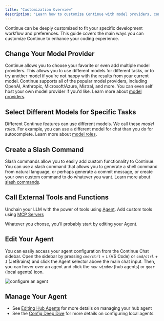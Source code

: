 ```yaml
---
title: "Customization Overview"
description: "Learn how to customize Continue with model providers, context providers, slash commands, and tools to create your perfect AI coding agent"
---
```


Continue can be deeply customized to fit your specific development workflow and preferences. This guide covers the main ways you can customize Continue to enhance your coding experience.

## Change Your Model Provider

Continue allows you to choose your favorite or even add multiple model providers. This allows you to use different models for different tasks, or to try another model if you're not happy with the results from your current model. Continue supports all of the popular model providers, including OpenAI, Anthropic, Microsoft/Azure, Mistral, and more. You can even self host your own model provider if you'd like. Learn more about [model providers](/customize/model-providers/top-level/openai).

## Select Different Models for Specific Tasks

Different Continue features can use different models. We call these _model roles_. For example, you can use a different model for chat than you do for autocomplete. Learn more about [model roles](/customize/model-roles).

## Create a Slash Command

Slash commands allow you to easily add custom functionality to Continue. You can use a slash command that allows you to generate a shell command from natural language, or perhaps generate a commit message, or create your own custom command to do whatever you want. Learn more about [slash commands](/customize/deep-dives/prompts).

## Call External Tools and Functions

Unchain your LLM with the power of tools using [Agent](/ide-extensions/agent/quick-start). Add custom tools using [MCP Servers](/customization/mcp-tools)

Whatever you choose, you'll probably start by editing your Agent.

## Edit Your Agent

You can easily access your agent configuration from the Continue Chat sidebar. Open the sidebar by pressing `cmd/ctrl` + `L` (VS Code) or `cmd/ctrl` + `J` (JetBrains) and click the Agent selector above the main chat input. Then, you can hover over an agent and click the `new window` (hub agents) or `gear` (local agents) icon.

![configure an agent](/images/customization/images/configure-continue-a5c8c79f3304c08353f3fc727aa5da7e.png)

## Manage Your Agent

- See [Editing Hub Agents](/hub/agents/edit-an-agent) for more details on managing your hub agent
- See the [Config Deep Dive](/reference) for more details on configuring local agents.

